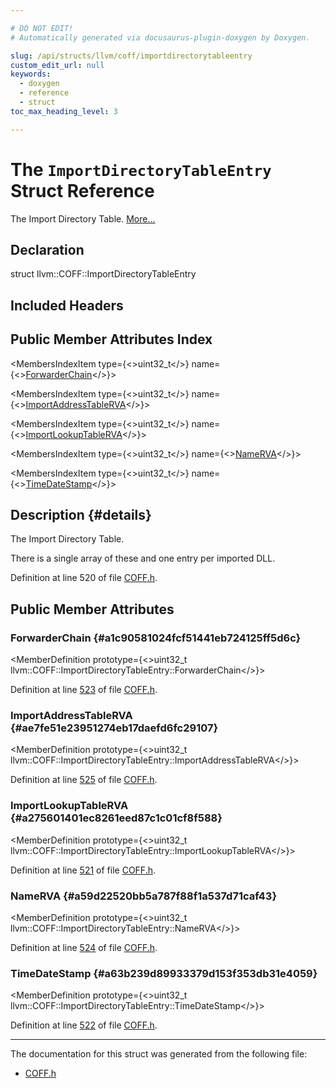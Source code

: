 ```yaml
---

# DO NOT EDIT!
# Automatically generated via docusaurus-plugin-doxygen by Doxygen.

slug: /api/structs/llvm/coff/importdirectorytableentry
custom_edit_url: null
keywords:
  - doxygen
  - reference
  - struct
toc_max_heading_level: 3

---
```





# The `ImportDirectoryTableEntry` Struct Reference

<DoxygenPage pluginConfig={pluginConfig}>

The Import Directory Table. <a href="#details">More...</a>

## Declaration

<CodeBlock>struct llvm::COFF::ImportDirectoryTableEntry</CodeBlock>

## Included Headers

<IncludesList>
<IncludesListItem
  filePath="llvm/BinaryFormat/COFF.h"
  permalink="/docs/api/files/include/include/llvm/include/llvm/binaryformat/coff-h"
  isLocal="true" />
</IncludesList>

## Public Member Attributes Index

<MembersIndex>

<MembersIndexItem
  type={<>uint32&#95;t</>}
  name={<><a href="#a1c90581024fcf51441eb724125ff5d6c">ForwarderChain</a></>}>
</MembersIndexItem>

<MembersIndexItem
  type={<>uint32&#95;t</>}
  name={<><a href="#ae7fe51e23951274eb17daefd6fc29107">ImportAddressTableRVA</a></>}>
</MembersIndexItem>

<MembersIndexItem
  type={<>uint32&#95;t</>}
  name={<><a href="#a275601401ec8261eed87c1c01cf8f588">ImportLookupTableRVA</a></>}>
</MembersIndexItem>

<MembersIndexItem
  type={<>uint32&#95;t</>}
  name={<><a href="#a59d22520bb5a787f88f1a537d71caf43">NameRVA</a></>}>
</MembersIndexItem>

<MembersIndexItem
  type={<>uint32&#95;t</>}
  name={<><a href="#a63b239d89933379d153f353db31e4059">TimeDateStamp</a></>}>
</MembersIndexItem>

</MembersIndex>

## Description {#details}

The Import Directory Table.

There is a single array of these and one entry per imported DLL.

Definition at line 520 of file <a href="/docs/api/files/include/include/llvm/include/llvm/binaryformat/coff-h">COFF.h</a>.

<SectionDefinition>

## Public Member Attributes

### ForwarderChain {#a1c90581024fcf51441eb724125ff5d6c}

<MemberDefinition
  prototype={<>uint32&#95;t llvm::COFF::ImportDirectoryTableEntry::ForwarderChain</>}>

Definition at line <a href="/docs/api/files/include/include/llvm/include/llvm/binaryformat/coff-h/#l00523">523</a> of file <a href="/docs/api/files/include/include/llvm/include/llvm/binaryformat/coff-h">COFF.h</a>.
</MemberDefinition>

### ImportAddressTableRVA {#ae7fe51e23951274eb17daefd6fc29107}

<MemberDefinition
  prototype={<>uint32&#95;t llvm::COFF::ImportDirectoryTableEntry::ImportAddressTableRVA</>}>

Definition at line <a href="/docs/api/files/include/include/llvm/include/llvm/binaryformat/coff-h/#l00525">525</a> of file <a href="/docs/api/files/include/include/llvm/include/llvm/binaryformat/coff-h">COFF.h</a>.
</MemberDefinition>

### ImportLookupTableRVA {#a275601401ec8261eed87c1c01cf8f588}

<MemberDefinition
  prototype={<>uint32&#95;t llvm::COFF::ImportDirectoryTableEntry::ImportLookupTableRVA</>}>

Definition at line <a href="/docs/api/files/include/include/llvm/include/llvm/binaryformat/coff-h/#l00521">521</a> of file <a href="/docs/api/files/include/include/llvm/include/llvm/binaryformat/coff-h">COFF.h</a>.
</MemberDefinition>

### NameRVA {#a59d22520bb5a787f88f1a537d71caf43}

<MemberDefinition
  prototype={<>uint32&#95;t llvm::COFF::ImportDirectoryTableEntry::NameRVA</>}>

Definition at line <a href="/docs/api/files/include/include/llvm/include/llvm/binaryformat/coff-h/#l00524">524</a> of file <a href="/docs/api/files/include/include/llvm/include/llvm/binaryformat/coff-h">COFF.h</a>.
</MemberDefinition>

### TimeDateStamp {#a63b239d89933379d153f353db31e4059}

<MemberDefinition
  prototype={<>uint32&#95;t llvm::COFF::ImportDirectoryTableEntry::TimeDateStamp</>}>

Definition at line <a href="/docs/api/files/include/include/llvm/include/llvm/binaryformat/coff-h/#l00522">522</a> of file <a href="/docs/api/files/include/include/llvm/include/llvm/binaryformat/coff-h">COFF.h</a>.
</MemberDefinition>

</SectionDefinition>

<hr/>

The documentation for this struct was generated from the following file:

<ul>
<li><a href="/docs/api/files/include/include/llvm/include/llvm/binaryformat/coff-h">COFF.h</a></li>
</ul>

</DoxygenPage>

